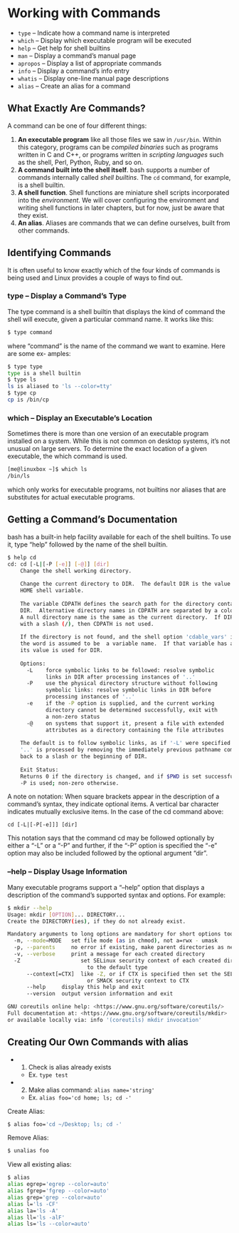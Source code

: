 # Working with Commands

- `type` – Indicate how a command name is interpreted
- `which` – Display which executable program will be executed
- `help` – Get help for shell builtins
- `man` – Display a command's manual page
- `apropos` – Display a list of appropriate commands
- `info` – Display a command's info entry
- `whatis` – Display one-line manual page descriptions
- `alias` – Create an alias for a command

## What Exactly Are Commands? {.unnumbered}

A command can be one of four different things:

1. **An executable program** like all those files we saw in `/usr/bin`. Within this category, programs can be *compiled binaries* such as programs written in C and C++, or programs written in *scripting languages* such as the shell, Perl, Python, Ruby, and so on.
2. **A command built into the shell itself**. bash supports a number of commands internally called *shell builtins*. The `cd` command, for example, is a shell builtin.
3. **A shell function**. Shell functions are miniature shell scripts incorporated into the *environment*. We will cover configuring the environment and writing shell functions in later chapters, but for now, just be aware that they exist.
4. **An alias**. Aliases are commands that we can define ourselves, built from other commands.



## Identifying Commands {.unnumbered}

It is often useful to know exactly which of the four kinds of commands is being used and
Linux provides a couple of ways to find out.

### type – Display a Command's Type {.unnumbered}

The type command is a shell builtin that displays the kind of command the shell will
execute, given a particular command name. It works like this:

```bash
$ type command
```

where “command” is the name of the command we want to examine. Here are some ex-
amples:

```bash
$ type type
type is a shell builtin
$ type ls
ls is aliased to 'ls --color=tty'
$ type cp
cp is /bin/cp
```

### which – Display an Executable's Location {.unnumbered}

Sometimes there is more than one version of an executable program installed on a system. While this is not common on desktop systems, it's not unusual on large servers. To
determine the exact location of a given executable, the which command is used.

```bash
[me@linuxbox ~]$ which ls
/bin/ls
```

which only works for executable programs, not builtins nor aliases that are substitutes
for actual executable programs.


## Getting a Command's Documentation {.unnumbered}

bash has a built-in help facility available for each of the shell builtins. To use it, type
“help” followed by the name of the shell builtin.


```bash
$ help cd
cd: cd [-L|[-P [-e]] [-@]] [dir]
    Change the shell working directory.
    
    Change the current directory to DIR.  The default DIR is the value of the
    HOME shell variable.
    
    The variable CDPATH defines the search path for the directory containing
    DIR.  Alternative directory names in CDPATH are separated by a colon (:).
    A null directory name is the same as the current directory.  If DIR begins
    with a slash (/), then CDPATH is not used.
    
    If the directory is not found, and the shell option 'cdable_vars' is set,
    the word is assumed to be  a variable name.  If that variable has a value,
    its value is used for DIR.
    
    Options:
      -L	force symbolic links to be followed: resolve symbolic
    		links in DIR after processing instances of '..'
      -P	use the physical directory structure without following
    		symbolic links: resolve symbolic links in DIR before
    		processing instances of '..'
      -e	if the -P option is supplied, and the current working
    		directory cannot be determined successfully, exit with
    		a non-zero status
      -@	on systems that support it, present a file with extended
    		attributes as a directory containing the file attributes
    
    The default is to follow symbolic links, as if '-L' were specified.
    '..' is processed by removing the immediately previous pathname component
    back to a slash or the beginning of DIR.
    
    Exit Status:
    Returns 0 if the directory is changed, and if $PWD is set successfully when
    -P is used; non-zero otherwise.
```


A note on notation: When square brackets appear in the description of a command's syntax, they indicate optional items. A vertical bar character indicates mutually exclusive
items. In the case of the cd command above:

    cd [-L|[-P[-e]]] [dir]

This notation says that the command cd may be followed optionally by either a “-L” or a
“-P” and further, if the “-P” option is specified the “-e” option may also be included followed by the optional argument “dir”.

### --help – Display Usage Information {.unnumbered}

Many executable programs support a “--help” option that displays a description of the
command's supported syntax and options. For example:

```bash
$ mkdir --help
Usage: mkdir [OPTION]... DIRECTORY...
Create the DIRECTORY(ies), if they do not already exist.

Mandatory arguments to long options are mandatory for short options too.
  -m, --mode=MODE   set file mode (as in chmod), not a=rwx - umask
  -p, --parents     no error if existing, make parent directories as needed
  -v, --verbose     print a message for each created directory
  -Z                   set SELinux security context of each created directory
                         to the default type
      --context[=CTX]  like -Z, or if CTX is specified then set the SELinux
                         or SMACK security context to CTX
      --help     display this help and exit
      --version  output version information and exit

GNU coreutils online help: <https://www.gnu.org/software/coreutils/>
Full documentation at: <https://www.gnu.org/software/coreutils/mkdir>
or available locally via: info '(coreutils) mkdir invocation'
```

## Creating Our Own Commands with alias {.unnumbered}

- 1. Check is alias already exists
  - Ex. `type test`
- 2. Make alias command: `alias name='string'`
  - Ex. `alias foo='cd home; ls; cd -'`


Create Alias:

```bash
$ alias foo='cd ~/Desktop; ls; cd -'
```

Remove Alias:
```bash
$ unalias foo
```



View all existing alias:

```bash
$ alias
alias egrep='egrep --color=auto'
alias fgrep='fgrep --color=auto'
alias grep='grep --color=auto'
alias l='ls -CF'
alias la='ls -A'
alias ll='ls -alF'
alias ls='ls --color=auto'
```






